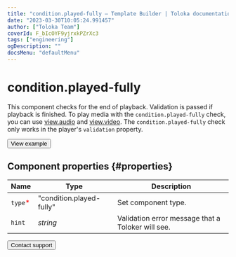 ```yaml
---
title: "condition.played-fully — Template Builder | Toloka documentation"
date: "2023-03-30T10:05:24.991457"
author: ["Toloka Team"]
coverId: F_bIcOYF9yjrxkPZrXc3
tags: ["engineering"]
ogDescription: ""
docsMenu: "defaultMenu"
---
```


# condition.played-fully

This component checks for the end of playback. Validation is passed if playback is finished. To play media with the `condition.played-fully` check, you can use [view.audio](/docs/template-builder/reference/view.audio) and [view.video](/docs/template-builder/reference/view.video). The `condition.played-fully` check only works in the player's `validation` property.

<Button themeColor="light" view="default" size="l" type="link" url="https://ya.cc/t/3BDQLnJX3tzBoQ">View example</Button>

## Component properties {#properties}

**Name** | **Type** | **Description**
----- | ----- | -----
`type`<span style="color: red">\*</span> | "condition.played-fully" | Set component type.
`hint` | _string_ | Validation error message that a Toloker will see.

<Button themeColor="light" view="default" size="l" type="link" url="/docs/guide/troubleshooting/support?form-source=template-builder-reference-condition-played-fully">Contact support</Button>